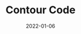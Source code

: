 ---
title: Contour Code
tags: [encoding systems]
date: 2022-01-06
draft: true
slug: '/contour-code'
---